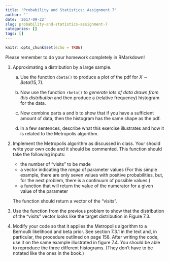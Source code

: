 ```yaml
---
title: 'Probability and Statistics: Assignment 7'
author: ''
date: '2017-09-22'
slug: probability-and-statistics-assignment-7
categories: []
tags: []
---
```


```r
knitr::opts_chunk$set(echo = TRUE)
```

Please remember to do your homework completely in RMarkdown!

1.  Approximating a distribution by a large sample.

    a.  Use the function `dbeta()` to produce a plot of the pdf for $X\sim Beta(15,7)$.
    
    a.  Now use the function `rbeta()` to *generate lots of data drawn from this distribution* and then produce a (relative frequency) histogram for the data. 
    
    a.  Now combine parts a and b to show that if you have a sufficient amount of data, then the histogram has the same shape as the pdf.
    
    a.  In a few sentences, describe what this exercise illustrates and how it is related to the Metropolis algorithm.
    
1.  Implement the Metropolis algorithm as discussed in class. Your should write your own code and it should be commented. This function should take the following inputs: 

    -  the number of "visits" to be made
    -  a vector indicating the *range* of parameter values (For this simple example, there are only seven values with positive probabilities, but, for the next problem, there is a continuum of possible values.)
    -  a function that will return the value of the numerator for a given value of the parameter    

    The function should return a vector of the "visits".
    
1.  Use the function from the previous problem to show that the distribution of the "visits" vector looks like the target distribution in Figure 7.3.

1.  Modify your code so that it applies the Metropolis algorithm to a Bernoulli likelihood and beta prior. See section 7.3.1 in the text and, in particular, the procedure outlined on page 158. After writing the code, use it on the same example illustrated in figure 7.4. You should be able to reproduce the three different histograms. (They don't have to be notated like the ones in the book.)